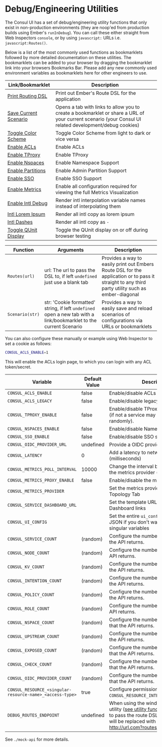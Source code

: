 # Debug/Engineering Utilities

The Consul UI has a set of debug/engineering utility functions that only exist in non-production environments (they are noop'ed from production builds using Ember's `runInDebug`). You can call these either straight from Web Inspectors `console`, or by using `javascript:` URLs i.e. `javascript:Routes()`.

Below is a list of the most commonly used functions as bookmarklets followed by more detailed documentation on these utilities. The bookmarklets can be added to your browser by dragging the bookmarklet link into your browsers Bookmarks Bar. Please add any new commonly used environment variables as bookmarklets here for other engineers to use.

| Link/Bookmarklet | Description |
| ---- | ----------- |
| [Print Routing DSL](javascript:Routes()) | Print out Ember's Route DSL for the application |
| [Save Current Scenario](javascript:Scenario()) | Opens a tab with links to allow you to create a bookmarklet or share a URL of your current scenario (your Consul UI related development/debug cookies) |
| [Toggle Color Scheme](javascript:Scenario('CONSUL_COLOR_SCHEME=!')) | Toggle Color Scheme from light to dark or vice versa |
| [Enable ACLs](javascript:Scenario('CONSUL_ACLS_ENABLE=1')) | Enable ACLs |
| [Enable TProxy](javascript:Scenario('CONSUL_TPROXY_ENABLE=1')) | Enable TProxy |
| [Enable Nspaces](javascript:Scenario('CONSUL_NSPACES_ENABLE=1')) | Enable Namespace Support |
| [Enable Partitions](javascript:Scenario('CONSUL_PARTITIONS_ENABLE=1')) | Enable Admin Partition Support |
| [Enable SSO](javascript:Scenario('CONSUL_SSO_ENABLE=1')) | Enable SSO Support |
| [Enable Metrics](javascript:Scenario('CONSUL_METRICS_PROXY_ENABLE=1;CONSUL_METRICS_PROVIDER=prometheus')) | Enable all configuration required for viewing the full Metrics Visualization |
| [Enable Intl Debug](javascript:Scenario('CONSUL_INTL_DEBUG=1')) | Render intl interpolation variable names instead of interpolating them |
| [Intl Lorem Ipsum](javascript:Scenario('CONSUL_INTL_LOCALE=la-fk')) | Render all intl copy as lorem ipsum |
| [Intl Dashes](javascript:Scenario('CONSUL_INTL_LOCALE=-')) | Render all intl copy as `-` |
| [Toggle QUnit Display](javascript:(function()%7B(function()%7Bconst%20s%20%3D%20document.getElementById(%22ember-testing-container%22).style%3Bs.display%20%3D%20s.display%20%3D%3D%3D%20%22none%22%20%3F%20%22block%22%20%3A%20%22none%22%3B%7D)()%3B%7D)()%3B) | Toggle the QUnit display on or off during browser testing |

| Function | Arguments | Description |
| -------- | --------- | ----------- |
| `Routes(url)` | url: The url to pass the DSL to, if left `undefined` just use a blank tab | Provides a way to easily print out Embers Route DSL for the application or to pass it straight to any third party utility such as ember-diagonal |
| `Scenario(str)` | str: 'Cookie formatted' string, if left `undefined` open a new tab with a link/bookmarklet to the current Scenario | Provides a way to easily save and reload scenarios of configurations via URLs or bookmarklets |


You can also configure these manually or example using Web Inspector to set a cookie as follows:

```bash
CONSUL_ACLS_ENABLE=1
```

This will enable the ACLs login page, to which you can login with any ACL
token/secret.

| Variable | Default Value | Description |
| -------- | ------------- | ----------- |
| `CONSUL_ACLS_ENABLE` | false | Enable/disable ACLs support. |
| `CONSUL_ACLS_LEGACY` | false | Enable/disable legacy ACLs support. |
| `CONSUL_TPROXY_ENABLE` | false | Enable/disable TProxy support globally (if not a service may have this applied randomly). |
| `CONSUL_NSPACES_ENABLE` | false | Enable/disable Namespace support. |
| `CONSUL_SSO_ENABLE` | false | Enable/disable SSO support. |
| `CONSUL_OIDC_PROVIDER_URL` | undefined | Provide a OIDC provider URL for SSO. |
| `CONSUL_LATENCY` | 0 | Add a latency to network requests (milliseconds) |
| `CONSUL_METRICS_POLL_INTERVAL` | 10000 | Change the interval between requests to the metrics provider (milliseconds) |
| `CONSUL_METRICS_PROXY_ENABLE` | false | Enable/disable the metrics proxy |
| `CONSUL_METRICS_PROVIDER` | | Set the metrics provider to use for the Topology Tab |
| `CONSUL_SERVICE_DASHBOARD_URL` | | Set the template URL to use for Service Dashboard links |
| `CONSUL_UI_CONFIG` | | Set the entire `ui_config` for the UI as JSON if you don't want to use the above singular variables |
| `CONSUL_SERVICE_COUNT` | (random) | Configure the number of services that the API returns. |
| `CONSUL_NODE_COUNT` | (random) | Configure the number of nodes that the API returns. |
| `CONSUL_KV_COUNT` | (random) | Configure the number of KV entires that the API returns. |
| `CONSUL_INTENTION_COUNT` | (random) | Configure the number of intentions that the API returns. |
| `CONSUL_POLICY_COUNT` | (random) | Configure the number of policies that the API returns. |
| `CONSUL_ROLE_COUNT` | (random) | Configure the number of roles that the API returns. |
| `CONSUL_NSPACE_COUNT` | (random) | Configure the number of namespaces that the API returns. |
| `CONSUL_UPSTREAM_COUNT` | (random) | Configure the number of upstreams that the API returns. |
| `CONSUL_EXPOSED_COUNT` | (random) | Configure the number of exposed paths that the API returns. |
| `CONSUL_CHECK_COUNT` | (random) | Configure the number of health checks that the API returns. |
| `CONSUL_OIDC_PROVIDER_COUNT` | (random) | Configure the number of OIDC providers that the API returns. |
| `CONSUL_RESOURCE_<singular-resource-name>_<access-type>` | true | Configure permissions e.g `CONSUL_RESOURCE_INTENTION_WRITE=false`. |
| `DEBUG_ROUTES_ENDPOINT` | undefined | When using the window.Routes() debug utility ([see utility functions](#browser-debug-utility-functions)), use a URL to pass the route DSL to. %s in the URL will be replaced with the route DSL - http://url.com?routes=%s  |

See `./mock-api` for more details.

